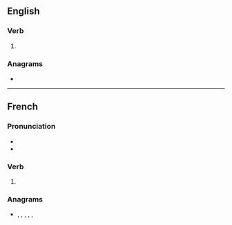 ==English==

===Verb===
{{head|en|verb form}}

# {{en-third-person singular of|coure}}

===Anagrams===
* {{anagrams|en|a=ceorsu|'course|Couser|Crouse|Crusoe|cerous|course|crouse|source}}

----

==French==

===Pronunciation===
* {{fr-IPA|pos=v}}
* {{homophones|fr|cour|coure|courent|courre|cours|court|courts}}

===Verb===
{{head|fr|verb form}}

# {{inflection of|fr|courir||2|s|pres|subj}}

===Anagrams===
* {{l|fr|coeurs}}, {{l|fr|cœurs}}, {{l|fr|course}}, {{l|fr|coursé}}, {{l|fr|écrous}}, {{l|fr|source}}